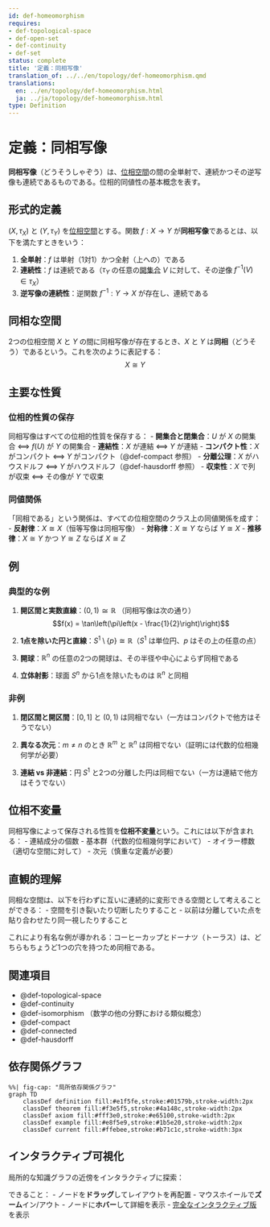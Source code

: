 ```yaml
---
id: def-homeomorphism
requires:
- def-topological-space
- def-open-set
- def-continuity
- def-set
status: complete
title: '定義：同相写像'
translation_of: ../../en/topology/def-homeomorphism.qmd
translations:
  en: ../en/topology/def-homeomorphism.html
  ja: ../ja/topology/def-homeomorphism.html
type: Definition
---
```


# 定義：同相写像 {#def-homeomorphism}

**同相写像**（どうそうしゃぞう）は、[位相空間](def-topological-space.qmd)の間の全単射で、連続かつその逆写像も連続であるものである。位相的同値性の基本概念を表す。

## 形式的定義

$(X, \tau_X)$ と $(Y, \tau_Y)$ を[位相空間](def-topological-space.qmd)とする。関数 $f: X \to Y$ が**同相写像**であるとは、以下を満たすときをいう：

1. **全単射**：$f$ は単射（1対1）かつ全射（上への）である
2. **連続性**：$f$ は連続である（$\tau_Y$ の任意の[開集合](def-open-set.qmd) $V$ に対して、その逆像 $f^{-1}(V) \in \tau_X$）
3. **逆写像の連続性**：逆関数 $f^{-1}: Y \to X$ が存在し、連続である

## 同相な空間

2つの位相空間 $X$ と $Y$ の間に同相写像が存在するとき、$X$ と $Y$ は**同相**（どうそう）であるという。これを次のように表記する：
$$X \cong Y$$

## 主要な性質

### 位相的性質の保存

同相写像はすべての位相的性質を保存する：
- **開集合と閉集合**：$U$ が $X$ の開集合 ⟺ $f(U)$ が $Y$ の開集合
- **連結性**：$X$ が連結 ⟺ $Y$ が連結
- **コンパクト性**：$X$ がコンパクト ⟺ $Y$ がコンパクト（@def-compact 参照）
- **分離公理**：$X$ がハウスドルフ ⟺ $Y$ がハウスドルフ（@def-hausdorff 参照）
- **収束性**：$X$ で列が収束 ⟺ その像が $Y$ で収束

### 同値関係

「同相である」という関係は、すべての位相空間のクラス上の同値関係を成す：
- **反射律**：$X \cong X$（恒等写像は同相写像）
- **対称律**：$X \cong Y$ ならば $Y \cong X$
- **推移律**：$X \cong Y$ かつ $Y \cong Z$ ならば $X \cong Z$

## 例

### 典型的な例

1. **開区間と実数直線**：$(0,1) \cong \mathbb{R}$ （同相写像は次の通り）
   $$f(x) = \tan\left(\pi\left(x - \frac{1}{2}\right)\right)$$

2. **1点を除いた円と直線**：$S^1 \setminus \{p\} \cong \mathbb{R}$（$S^1$ は単位円、$p$ はその上の任意の点）

3. **開球**：$\mathbb{R}^n$ の任意の2つの開球は、その半径や中心によらず同相である

4. **立体射影**：球面 $S^n$ から1点を除いたものは $\mathbb{R}^n$ と同相

### 非例

1. **閉区間と開区間**：$[0,1]$ と $(0,1)$ は同相でない（一方はコンパクトで他方はそうでない）

2. **異なる次元**：$m \neq n$ のとき $\mathbb{R}^m$ と $\mathbb{R}^n$ は同相でない（証明には代数的位相幾何学が必要）

3. **連結 vs 非連結**：円 $S^1$ と2つの分離した円は同相でない（一方は連結で他方はそうでない）

## 位相不変量

同相写像によって保存される性質を**位相不変量**という。これには以下が含まれる：
- 連結成分の個数
- 基本群（代数的位相幾何学において）
- オイラー標数（適切な空間に対して）
- 次元（慎重な定義が必要）

## 直観的理解

同相な空間は、以下を行わずに互いに連続的に変形できる空間として考えることができる：
- 空間を引き裂いたり切断したりすること
- 以前は分離していた点を貼り合わせたり同一視したりすること

これにより有名な例が導かれる：コーヒーカップとドーナツ（トーラス）は、どちらもちょうど1つの穴を持つため同相である。

## 関連項目

- @def-topological-space
- @def-continuity
- @def-isomorphism （数学の他の分野における類似概念）
- @def-compact
- @def-connected
- @def-hausdorff

## 依存関係グラフ

```mermaid
%%| fig-cap: "局所依存関係グラフ"
graph TD
    classDef definition fill:#e1f5fe,stroke:#01579b,stroke-width:2px
    classDef theorem fill:#f3e5f5,stroke:#4a148c,stroke-width:2px
    classDef axiom fill:#fff3e0,stroke:#e65100,stroke-width:2px
    classDef example fill:#e8f5e9,stroke:#1b5e20,stroke-width:2px
    classDef current fill:#ffebee,stroke:#b71c1c,stroke-width:3px
```

## インタラクティブ可視化

局所的な知識グラフの近傍をインタラクティブに探索：

::: {.graph-viz data-id="def-homeomorphism" data-width="700" data-height="500"}
:::

できること：
- ノードを**ドラッグ**してレイアウトを再配置
- マウスホイールで**ズーム**イン/アウト
- ノードに**ホバー**して詳細を表示
- [完全なインタラクティブ版](../../output/interactive/def-homeomorphism.html){target="_blank"}を表示
